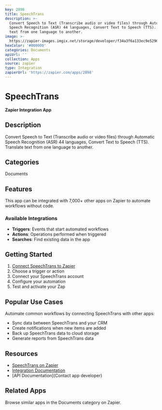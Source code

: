 ```yaml
---
key: 2898
title: SpeechTrans
description: >-
  Convert Speech to Text (Transcribe audio or video files) through Automatic
  Speech Recognition (ASR) 44 languages, Convert Text to Speech (TTS). Translate
  text from one language to another. 
image: >-
  https://zapier-images.imgix.net/storage/developer/f34a3f6a133ec9e5296b7ff0f272348d_2.png?auto=format%2Ccompress&ixlib=python-3.0.0&q=50
hexColor: '#000000'
categories: Documents
apiUrl: ''
collection: Apps
source: zapier
type: Integration
zapierUrl: 'https://zapier.com/apps/2898'
---
```

# SpeechTrans

**Zapier Integration App**

## Description

Convert Speech to Text (Transcribe audio or video files) through Automatic Speech Recognition (ASR) 44 languages, Convert Text to Speech (TTS). Translate text from one language to another. 

## Categories

Documents

## Features

This app can be integrated with 7,000+ other apps on Zapier to automate workflows without code.

### Available Integrations

- **Triggers**: Events that start automated workflows
- **Actions**: Operations performed when triggered
- **Searches**: Find existing data in the app

## Getting Started

1. [Connect SpeechTrans to Zapier](https://zapier.com/apps/2898)
2. Choose a trigger or action
3. Connect your SpeechTrans account
4. Configure your automation
5. Test and activate your Zap

## Popular Use Cases

Automate common workflows by connecting SpeechTrans with other apps:

- Sync data between SpeechTrans and your CRM
- Create notifications when new items are added
- Back up SpeechTrans data to cloud storage
- Generate reports from SpeechTrans data

## Resources

- [SpeechTrans on Zapier](https://zapier.com/apps/2898)
- [Integration Documentation](https://zapier.com/apps/2898/integrations)
- [API Documentation](Contact app developer)

## Related Apps

Browse similar apps in the Documents category on Zapier.

